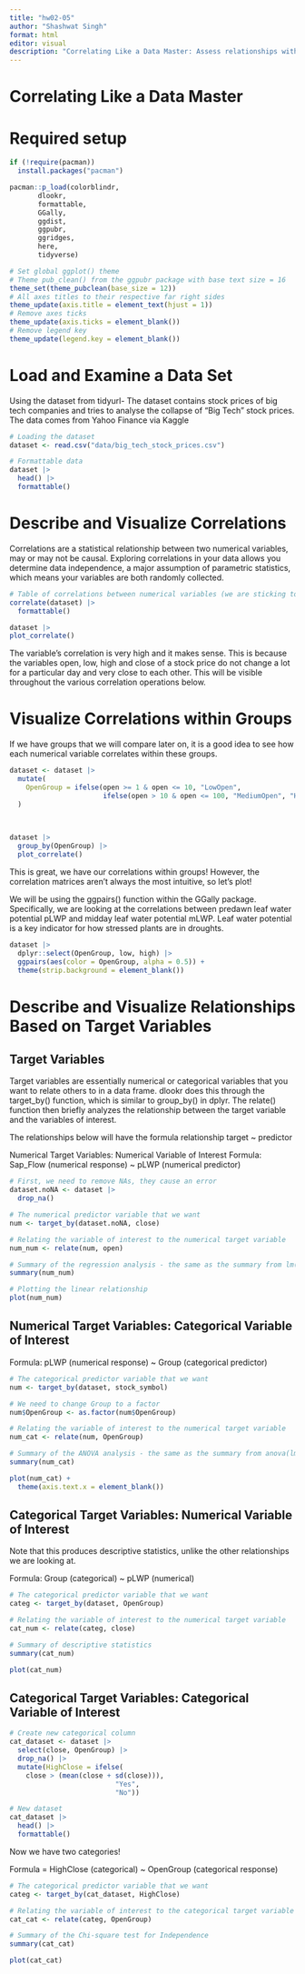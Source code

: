 ```yaml
---
title: "hw02-05"
author: "Shashwat Singh"
format: html
editor: visual
description: "Correlating Like a Data Master: Assess relationships within a novel data set using publication quality tables and plots."
---
```


# Correlating Like a Data Master

# **Required setup**

```r
if (!require(pacman))
  install.packages("pacman")

pacman::p_load(colorblindr,
       dlookr,
       formattable,
       GGally,
       ggdist,
       ggpubr,
       ggridges,
       here,
       tidyverse)

# Set global ggplot() theme
# Theme pub_clean() from the ggpubr package with base text size = 16
theme_set(theme_pubclean(base_size = 12)) 
# All axes titles to their respective far right sides
theme_update(axis.title = element_text(hjust = 1))
# Remove axes ticks
theme_update(axis.ticks = element_blank()) 
# Remove legend key
theme_update(legend.key = element_blank())
```

# Load and Examine a Data Set


Using the dataset from tidyurl- The dataset contains stock prices of big tech companies and tries to analyse the collapse of "Big Tech" stock prices. The data comes from Yahoo Finance via Kaggle

```r
# Loading the dataset
dataset <- read.csv("data/big_tech_stock_prices.csv") 

# Formattable data
dataset |>
  head() |>
  formattable()
```

# Describe and Visualize Correlations

Correlations are a statistical relationship between two numerical variables, may or may not be causal. Exploring correlations in your data allows you determine data independence, a major assumption of parametric statistics, which means your variables are both randomly collected.

```r
# Table of correlations between numerical variables (we are sticking to the default Pearson's r coefficient)
correlate(dataset) |>
  formattable()
```

```r
dataset |>
plot_correlate()
```

The variable's correlation is very high and it makes sense. This is because the variables open, low, high and close of a stock price do not change a lot for a particular day and very close to each other. This will be visible throughout the various correlation operations below. 


# Visualize Correlations within Groups

If we have groups that we will compare later on, it is a good idea to see how each numerical variable correlates within these groups.

```r
dataset <- dataset |>
  mutate(
    OpenGroup = ifelse(open >= 1 & open <= 10, "LowOpen", 
                       ifelse(open > 10 & open <= 100, "MediumOpen", "HighOpen"))
  )
  
  
```

```r
dataset |>
  group_by(OpenGroup) |>
  plot_correlate()
```

This is great, we have our correlations within groups! However, the correlation matrices aren’t always the most intuitive, so let’s plot!

We will be using the ggpairs() function within the GGally package. Specifically, we are looking at the correlations between predawn leaf water potential pLWP and midday leaf water potential mLWP. Leaf water potential is a key indicator for how stressed plants are in droughts.

```r
dataset |> 
  dplyr::select(OpenGroup, low, high) |>
  ggpairs(aes(color = OpenGroup, alpha = 0.5)) +
  theme(strip.background = element_blank())
```

# Describe and Visualize Relationships Based on Target Variables

## Target Variables

Target variables are essentially numerical or categorical variables that you want to relate others to in a data frame. dlookr does this through the target_by() function, which is similar to group_by() in dplyr. The relate() function then briefly analyzes the relationship between the target variable and the variables of interest.

The relationships below will have the formula relationship target ~ predictor

Numerical Target Variables: Numerical Variable of Interest
Formula: Sap_Flow (numerical response)  ~ pLWP (numerical predictor)

```r
# First, we need to remove NAs, they cause an error
dataset.noNA <- dataset |> 
  drop_na()

# The numerical predictor variable that we want
num <- target_by(dataset.noNA, close)

# Relating the variable of interest to the numerical target variable
num_num <- relate(num, open)

# Summary of the regression analysis - the same as the summary from lm(Formula)
summary(num_num)

```

```r
# Plotting the linear relationship
plot(num_num)
```

## Numerical Target Variables: Categorical Variable of Interest
Formula: pLWP (numerical response) ~ Group (categorical predictor)

```r


# The categorical predictor variable that we want
num <- target_by(dataset, stock_symbol) 

# We need to change Group to a factor
num$OpenGroup <- as.factor(num$OpenGroup)

# Relating the variable of interest to the numerical target variable
num_cat <- relate(num, OpenGroup)

# Summary of the ANOVA analysis - the same as the summary from anova(lm(Formula))
summary(num_cat)
```

```r
plot(num_cat) + 
  theme(axis.text.x = element_blank())
```

## Categorical Target Variables: Numerical Variable of Interest
Note that this produces descriptive statistics, unlike the other relationships we are looking at.

Formula: Group (categorical) ~ pLWP (numerical)

```r
# The categorical predictor variable that we want
categ <- target_by(dataset, OpenGroup)

# Relating the variable of interest to the numerical target variable
cat_num <- relate(categ, close)

# Summary of descriptive statistics
summary(cat_num)
```

```r
plot(cat_num) 
```


## Categorical Target Variables: Categorical Variable of Interest
```r
# Create new categorical column
cat_dataset <- dataset |>
  select(close, OpenGroup) |>
  drop_na() |>
  mutate(HighClose = ifelse(
    close > (mean(close + sd(close))), 
                          "Yes", 
                          "No"))

# New dataset 
cat_dataset |>
  head() |>
  formattable()
```


Now we have two categories!

Formula = HighClose (categorical) ~ OpenGroup (categorical response)

```r
# The categorical predictor variable that we want
categ <- target_by(cat_dataset, HighClose)

# Relating the variable of interest to the categorical target variable
cat_cat <- relate(categ, OpenGroup)

# Summary of the Chi-square test for Independence
summary(cat_cat)
```

```r
plot(cat_cat)
```

